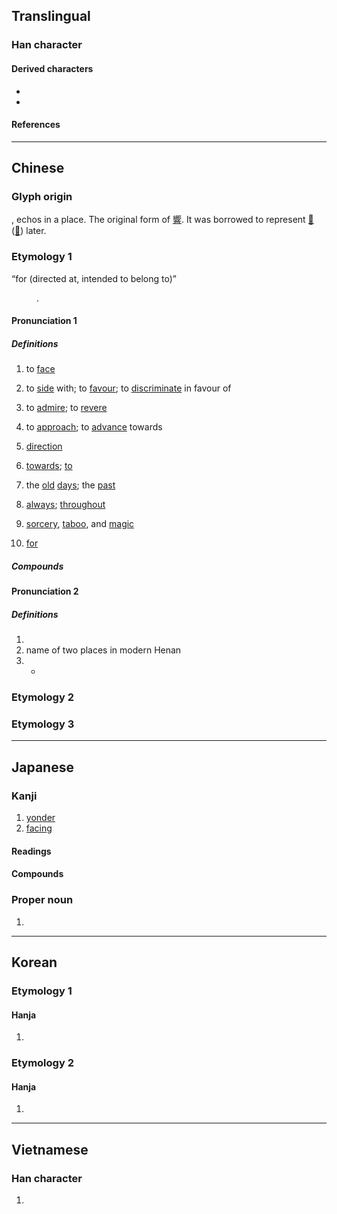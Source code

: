 {{also|冋|尚|何|同|回|嚮}}
{{character info}}
==Translingual==
{{stroke order}}

===Han character===
{{Han char|rn=30|rad=口|as=03|sn=6|four=27220|canj=HBR|ids=⿱丿冋,⿵𰃦口}}

====Derived characters====
* {{l|mul|[[响]], [[垧]], [[姠]], [[恦]], [[逈]], [[𣂝]], [[晌]], [[𬂭]], [[𤈍]], [[珦]], [[𥹝]], [[𥿧]], [[䖮]], [[𧧦]], [[𮚹]], [[銄]], [[餉]]([[饷]]), [[𮯄]]}}
* {{l|mul|[[䚁]], [[𭕜]], [[扄]], [[晑]], [[𥭈]], [[𰈜]], [[𠽘]], [[𤍀]], [[嚮]], [[𪢞]], [[𧥁]], [[𫝙]], [[𫷇]], [[𣹚]], [[𮣛]]}}

====References====
{{Han ref|kx=0176.040|dkj=03301|dj=0393.040|hdz=10579.080|uh=5411}}

----

==Chinese==

===Glyph origin===
{{Han etym}}
{{Han compound|宀|口|t1=house|t2=mouth|ls=ic}}, echos in a place. The original form of [[響]]. It was borrowed to represent [[𠨍]] ([[嚮]]) later.

===Etymology 1===
{{zh-forms}}
; “for (directed at, intended to belong to)”
: {{obor|zh|ja|-}} {{ja-r|向け|むけ}}.

====Pronunciation 1====
{{zh-pron
|m=xiàng
|ma=y
|m-s=xiang4
|c=hoeng3
|c-t=
|g=
|h=pfs=hiong
|j=
|md=hióng
|mn=qz,tw,xm:hiòng/twvk,zz:hiàng/hiàⁿ/ǹg/tw:àⁿ
|mn_note=hiòng/hiàng - literary; hiàⁿ/ǹg/àⁿ - vernacular
|mn-t=hiang3
|w=2xian
|x=
|mc=2
|oc=y,2
|cat=v,n,prep,adv,suf
}}

=====Definitions=====
{{zh-hanzi}}

# to [[face]]
#: {{zh-x|向陽|to face the sun}}
#: {{zh-x|大門 向 南|the entrance faces south}}
#: {{zh-x|相 向 而 行|to walk towards each other}}
# to [[side]] with; to [[favour]]; to [[discriminate]] in favour of
#  {{lb|zh|literary}} to [[admire]]; to [[revere]]
# {{lb|zh|literary}} to [[approach]]; to [[advance]] towards
#: {{zh-x|向晚|evening}}
# [[direction]]
#: {{zh-x|風向|wind direction}}
#: {{zh-x|志向|ambitions}}
# [[towards]]; [[to]]
#: {{zh-x|向 東 走|to go east}}
#: {{zh-x|流 向 大海|to flow towards the sea}}
#: {{zh-x|向 警方 報案|to report a crime to the post}}
#: {{zh-x|我 有 些 問題 想 向 您 請教。|}}
#: {{zh-x|大家 紛紛 把 目光 投 向 他。|Everyone cast their gaze towards him.}}
# {{lb|zh|literary}} the [[old]] [[day|days]]; the [[past]]
# [[always]]; [[throughout]]
#: {{zh-x|向 有 研究}}
# {{lb|zh|[[Taivoan]] religious concept}} [[sorcery]], [[taboo]], and [[magic]]
# {{lb|zh|chiefly|ACG|suffix forming attributive adjectives}} [[for]] {{gloss|directed at, intended to belong to}}

=====Compounds=====
{{zh-der|一向|向北|向前|向東|向下|向西|向導|向日葵|向來|方向|不可向邇|不知去向|人心向背|人心所向|偏向|傾向|內向|共同趨向|出口導向|分向島|劉向|動向|去向|反向|反方向|取向|向上|向使|向例|向光|向光性|向化|向午|向善|向地性|向格|向壁虛構|向壁虛造|向外|向學|向寵|向平之願|向年|向往|向後|向心力|向心花序|向斜層|向日|向日性|向時|向晚|向暮|向曉|向榮|向溼性|向火|向火乞兒|向當|向盤|向秀|向聲背實|向背|向著/向着|向量|向錢看|向陽|向隅|向隅獨泣|向隅而泣|向電性|向非|向順|向風|單向|單向天線|單向道|外向|大方向|奈向|奮發向上|定向|定向天線|導向|導向思考|導向飛彈|導向魚雷|山向|志向|怒目相向|性向|性向測驗|意向|所向披靡|所向無前|所向無敵|投向|折節向學|指向|改惡向善|改過向善|斐然向風|方向燈|方向盤|方向舵|昏頭轉向|暈頭轉向|朝向|東向|東奔西向|橫向|欣欣向榮|歸向|歸向導引|民心趨向|民意向背|無計向|物件導向|特殊性向|發憤向上|相向|看風向|矇頭轉向|矛盾相向|航向|蘄向|護向|走向|趨向|轉向|迎向|迴向|逆向|逆向公車|逆向思考|逆向整合|邁向|鋒芒所向|雙向|雙向溝通|震旦方向|靡然向風|風向|風向標|風向球|風向袋|向望:ǹg-bāng;Min Nan}}

====Pronunciation 2====
{{zh-pron
|m=Xiàng
|c=hoeng3
|mn=xm,qz:Hiòng/zz:Hiàng
|mc=1
|oc=n,1
|cat=pn
}}

=====Definitions=====
{{zh-hanzi}}

# {{place|zh|ancient state|in modern|p/Shandong}}
# name of two places in modern Henan
# {{surname|zh}}
#* {{zh-x|將軍 ^向 ^寵，性行 淑 均，曉暢 軍事。|General''' Xiang''' Chong is a kind and fair-minded man '''proficient''' in military matters.|CL|ref={{lw|zh|諸葛亮}} ({{w|Zhuge Liang|Zhuge Liang}}), {{lang|zh|《出師表》}}, 227 CE}}

===Etymology 2===
{{zh-see|嚮}}

===Etymology 3===
{{zh-see|曏}}

{{zh-cat|Beginning}}

----

==Japanese==

===Kanji===
{{ja-kanji|grade=3|rs=口03}}

# [[yonder]]
# [[facing]]

====Readings====
{{ja-readings
|goon=こう<かう
|kanon=きょう<きやう
|kun=む-かう<む-かふ, む-く, む-ける, む-こう, さき-に, む-かい<む-かひ, む-き
|nanori=ひさ, むか, むかう, むき, むけ, むこう, しょう<しやう
}}

====Compounds====
{{col2-u|ja
|{{ja-r|向%後|きょう%ご}}
|{{ja-r|向%後|きょう%こう}}
|{{ja-r|向%日|きょう%じつ}} ({{ja-r|嚮%日|きょう%じつ|rom=-}})
|{{ja-r|向%日%葵|きょう%じっ%き}}
|{{ja-r|向%者|きょう%しゃ}} ({{ja-r|嚮%者|きょう%しゃ|rom=-}})
|{{ja-r|向%前|きょう%ぜん}} ({{ja-r|嚮%前|きょう%ぜん|rom=-}})
|{{ja-r|向%明|きょう%めい}} ({{ja-r|嚮%明|きょう%めい|rom=-}})
|{{ja-r|向%来|きょう%らい}} ({{ja-r|嚮%来|きょう%らい|rom=-}})
|{{ja-r|向%学|こう%がく}}
|{{ja-r|向%寒|こう%かん}}
|{{ja-r|向%後|こう%ご}}
|{{ja-r|向%日|こう%じつ}} ({{ja-r|嚮%日|こう%じつ|rom=-}})
|{{ja-r|向%日%葵|こう%じっ%き}}
|{{ja-r|向%暑|こう%しょ}}
|{{ja-r|向%上|こう%じょう}}
|{{ja-r|向%性|こう%せい}}
|{{ja-r|向%背|こう%はい}} ({{ja-r|嚮%背|こう%はい|rom=-}})
|{{ja-r|向%拝|ご%はい}}
|{{ja-r|向日葵|ひまわり}}
|{{ja-r|向%三%軒%両%隣|むこう%さん%げん% りょう%どなり}}
|{{ja-r|意%向|い%こう}} ({{ja-r|意%嚮|い%こう|rom=-}})
|{{ja-r|一%向|いっ%こう}}
|{{ja-r|回%向|え%こう|rom=-}}, {{ja-r|廻%向|え%こう}}
|{{ja-r|外%向|がい%こう}}
|{{ja-r|葵%向|き%こう}}
|{{ja-r|傾%向|けい%こう}}
|{{ja-r|下%向|げ%こう}}
|{{ja-r|参%向|さん%こう}}
|{{ja-r|志%向|し%こう}}
|{{ja-r|指%向|し%こう}}
|{{ja-r|趣%向|しゅ%こう}}
|{{ja-r|出%向|しゅっ%こう}}
|{{ja-r|趨%向|すう%こう}}
|{{ja-r|性%向|せい%こう}}
|{{ja-r|対%向|たい%こう}}
|{{ja-r|手%向|た%むけ}}
|{{ja-r|転%向|てん%こう}}
|{{ja-r|動%向|どう%こう}}
|{{ja-r|内%向|ない%こう}}
|{{ja-r|発%向|はっ%こう}}
|{{ja-r|日向|ひなた}}
|{{ja-r|風%向|ふう%こう}}
|{{ja-r|偏%向|へん%こう}}
|{{ja-r|方%向|ほう%こう}}
|{{ja-r|真っ向|まっこう}}
|{{ja-r|影%向|よう%ごう}}
}}

===Proper noun===
{{ja-pos|むかい|proper|hhira=むかひ}}

# {{surname|ja||sort=むかい}}

----

==Korean==

===Etymology 1===

====Hanja====
{{ko-hanja|[[향하다|향할]]|향}}

# {{hanja form of|향|[[facing]]}}

===Etymology 2===

====Hanja====
{{ko-hanja|성|상}}

# {{hanja form of|상|{{surname|ko}}.}}

----

==Vietnamese==

===Han character===
{{vi-readings|reading=[[hướng]]|rs=口03}}

# {{rfdef|vi|sort=口03}}
